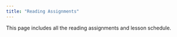 ---
title: "Reading Assignments"
---

This page includes all the reading assignments and lesson schedule.
